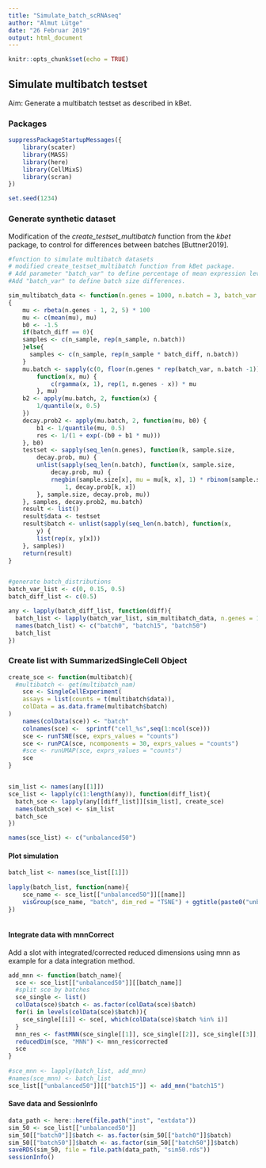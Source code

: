 ```yaml
---
title: "Simulate_batch_scRNAseq"
author: "Almut Lütge"
date: "26 Februar 2019"
output: html_document
---
```


```r
knitr::opts_chunk$set(echo = TRUE)
```

## Simulate multibatch testset

Aim: Generate a multibatch testset as described in kBet. 

### Packages
```r
suppressPackageStartupMessages({
    library(scater)
    library(MASS)
    library(here)
    library(CellMixS)
    library(scran)
})

set.seed(1234)
```

### Generate synthetic dataset 
Modification of the *create_testset_multibatch* function from the *kbet* package, to control for differences between batches [Buttner2019]. 
```r

#function to simulate multibatch datasets  
# modified create_testset_multibatch function from kBet package.
# Add parameter "batch_var" to define percentage of mean expression levels, that are multiplied by a gamma distributed random variable with variance 1.
#Add "batch_var" to define batch size differences.

sim_multibatch_data <- function(n.genes = 1000, n.batch = 3, batch_var = 0.1, batch_diff = 0, n_sample = 500) 
{
    mu <- rbeta(n.genes - 1, 2, 5) * 100
    mu <- c(mean(mu), mu)
    b0 <- -1.5
    if(batch_diff == 0){
    samples <- c(n_sample, rep(n_sample, n.batch))
    }else{
      samples <- c(n_sample, rep(n_sample * batch_diff, n.batch))
    }
    mu.batch <- sapply(c(0, floor(n.genes * rep(batch_var, n.batch -1))), 
        function(x, mu) {
            c(rgamma(x, 1), rep(1, n.genes - x)) * mu
        }, mu)
    b2 <- apply(mu.batch, 2, function(x) {
        1/quantile(x, 0.5)
    })
    decay.prob2 <- apply(mu.batch, 2, function(mu, b0) {
        b1 <- 1/quantile(mu, 0.5)
        res <- 1/(1 + exp(-(b0 + b1 * mu)))
    }, b0)
    testset <- sapply(seq_len(n.genes), function(k, sample.size, 
        decay.prob, mu) {
        unlist(sapply(seq_len(n.batch), function(x, sample.size, 
            decay.prob, mu) {
            rnegbin(sample.size[x], mu = mu[k, x], 1) * rbinom(sample.size[x], 
                1, decay.prob[k, x])
        }, sample.size, decay.prob, mu))
    }, samples, decay.prob2, mu.batch)
    result <- list()
    result$data <- testset
    result$batch <- unlist(sapply(seq_len(n.batch), function(x, 
        y) {
        list(rep(x, y[x]))
    }, samples))
    return(result)
}


#generate batch_distributions
batch_var_list <- c(0, 0.15, 0.5)
batch_diff_list <- c(0.5)

any <- lapply(batch_diff_list, function(diff){
  batch_list <- lapply(batch_var_list, sim_multibatch_data, n.genes = 100, n.batch = 3, batch_diff = diff, n_sample = 300)
  names(batch_list) <- c("batch0", "batch15", "batch50")
  batch_list
})

```


### Create  list with SummarizedSingleCell Object 

```r
create_sce <- function(multibatch){
  #multibatch <- get(multibatch_nam)
    sce <- SingleCellExperiment(
    assays = list(counts = t(multibatch$data)),
    colData = as.data.frame(multibatch$batch)
)
    names(colData(sce)) <- "batch"
    colnames(sce) <-  sprintf("cell_%s",seq(1:ncol(sce)))
    sce <- runTSNE(sce, exprs_values = "counts")
    sce <- runPCA(sce, ncomponents = 30, exprs_values = "counts")
    #sce <- runUMAP(sce, exprs_values = "counts")
    sce
}


sim_list <- names(any[[1]])
sce_list <- lapply(c(1:length(any)), function(diff_list){
  batch_sce <- lapply(any[[diff_list]][sim_list], create_sce)
  names(batch_sce) <- sim_list
  batch_sce
})

names(sce_list) <- c("unbalanced50")


```

#### Plot simulation 

```r

batch_list <- names(sce_list[[1]])
  
lapply(batch_list, function(name){
    sce_name <- sce_list[["unbalanced50"]][[name]]
    visGroup(sce_name, "batch", dim_red = "TSNE") + ggtitle(paste0("unbalanced50_", name))
})
  
```

#### Integrate data with mnnCorrect 

Add a slot with integrated/corrected reduced dimensions using mnn as example for a data integration method. 
 
```r
add_mnn <- function(batch_name){
  sce <- sce_list[["unbalanced50"]][[batch_name]]
  #split sce by batches
  sce_single <- list()
  colData(sce)$batch <- as.factor(colData(sce)$batch)
  for(i in levels(colData(sce)$batch)){
    sce_single[[i]] <- sce[, which(colData(sce)$batch %in% i)]
  }
  mnn_res <- fastMNN(sce_single[[1]], sce_single[[2]], sce_single[[3]], assay.type="counts")
  reducedDim(sce, "MNN") <- mnn_res$corrected
  sce
}
  
#sce_mnn <- lapply(batch_list, add_mnn)
#names(sce_mnn) <- batch_list
sce_list[["unbalanced50"]][["batch15"]] <- add_mnn("batch15")

```


#### Save data and SessionInfo
```r
data_path <- here::here(file.path("inst", "extdata"))
sim_50 <- sce_list[["unbalanced50"]]
sim_50[["batch0"]]$batch <- as.factor(sim_50[["batch0"]]$batch)
sim_50[["batch50"]]$batch <- as.factor(sim_50[["batch50"]]$batch)
saveRDS(sim_50, file = file.path(data_path, "sim50.rds"))
sessionInfo()
```

